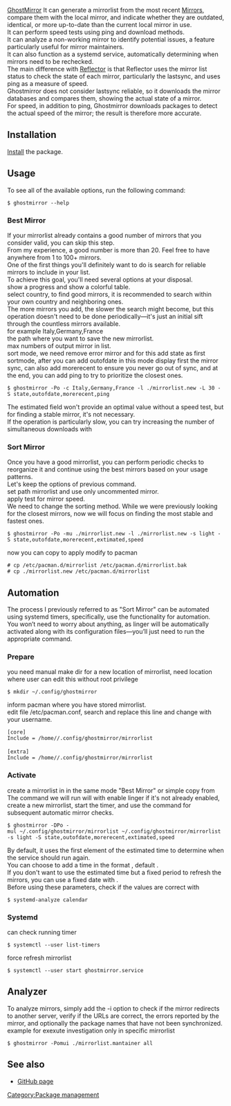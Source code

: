 <!--
== title ==
[[Category:nome categoria]]
[url/ nome]
[[refpage]]
{{Pkg|nome del pacchetto}}
{{Warning|sfondo rosso}}
{{ic|evidenzia}}
{{man|1|nome|EXAMPLES}}
{{AUR|nome pacchetto aur}}
-->

[[Category:Package management]]
{{Related articles start}}
{{Related|Mirrors}}
{{Related|Pacman}}
{{Related|Reflector}}
{{Related articles end}}
[https://github.com/vbextreme/ghostmirror/ GhostMirror] It can generate a mirrorlist from the most recent [[Mirrors]], compare them with the local mirror, and indicate whether they are outdated, identical, or more up-to-date than the current local mirror in use.<br>
It can perform speed tests using ping and download methods.<br>
It can analyze a non-working mirror to identify potential issues, a feature particularly useful for mirror maintainers.<br>
It can also function as a systemd service, automatically determining when mirrors need to be rechecked.<br>
The main difference with [[Reflector]] is that Reflector uses the mirror list status to check the state of each mirror, particularly the lastsync, and uses ping as a measure of speed.<br>
Ghostmirror does not consider lastsync reliable, so it downloads the mirror databases and compares them, showing the actual state of a mirror.<br>
For speed, in addition to ping, Ghostmirror downloads packages to detect the actual speed of the mirror; the result is therefore more accurate.<br>

== Installation ==

[[Install]] the {{AUR|ghostmirror}} package.

== Usage ==

To see all of the available options, run the following command:

 $ ghostmirror --help

=== Best Mirror ===

If your mirrorlist already contains a good number of mirrors that you consider valid, you can skip this step.<br>
From my experience, a good number is more than 20. Feel free to have anywhere from 1 to 100+ mirrors.<br>
One of the first things you'll definitely want to do is search for reliable mirrors to include in your list.<br>
To achieve this goal, you'll need several options at your disposal.<br>
{{ic|-Po}} show a progress and show a colorful table.<br>
{{ic|-c}} select country, to find good mirrors, it is recommended to search within your own country and neighboring ones.<br>
The more mirrors you add, the slower the search might become, but this operation doesn't need to be done periodically—it's just an initial sift through the countless mirrors available.<br>
for example Italy,Germany,France<br>
{{ic|-l}} the path where you want to save the new mirrorlist.<br>
{{ic|-L}} max numbers of output mirror in list.<br>
{{ic|-S}} sort mode, we need remove error mirror and for this add state as first sortmode, after you can add outofdate in this mode display first the mirror sync, can also add morerecent to ensure you never go out of sync, and at the end, you can add ping to try to prioritize the closest ones.<br>

 $ ghostmirror -Po -c Italy,Germany,France -l ./mirrorlist.new -L 30 -S state,outofdate,morerecent,ping
 
The estimated field won't provide an optimal value without a speed test, but for finding a stable mirror, it's not necessary.<br>
If the operation is particularly slow, you can try increasing the number of simultaneous downloads with {{ic|-d}}<br>

=== Sort Mirror ===

Once you have a good mirrorlist, you can perform periodic checks to reorganize it and continue using the best mirrors based on your usage patterns.<br>
Let's keep the options {{ic|-Pol}} of previous command.<br>
{{ic|-mu}} set path mirrorlist and use only uncommented mirror.<br>
{{ic|-s}} apply test for mirror speed.<br>
We need to change the sorting method. While we were previously looking for the closest mirrors, now we will focus on finding the most stable and fastest ones.

 $ ghostmirror -Po -mu ./mirrorlist.new -l ./mirrorlist.new -s light -S state,outofdate,morerecent,extimated,speed

now you can copy to apply modify to pacman

 # cp /etc/pacman.d/mirrorlist /etc/pacman.d/mirrorlist.bak
 # cp ./mirrorlist.new /etc/pacman.d/mirrorlist

== Automation ==

The process I previously referred to as "Sort Mirror" can be automated using systemd timers, specifically, use the {{ic|linger}} functionality for automation.<br>
You won’t need to worry about anything, as linger will be automatically activated along with its configuration files—you’ll just need to run the appropriate command.

=== Prepare ===

you need manual make dir for a new location of mirrorlist, need location where user can edit this without root privilege

 $ mkdir ~/.config/ghostmirror

inform pacman where you have stored mirrorlist.<br>
edit file /etc/pacman.conf, search and replace this line and change <username> with your username.

 [core]
 Include = /home/<username>/.config/ghostmirror/mirrorlist
 
 [extra]
 Include = /home/<username>/.config/ghostmirror/mirrorlist

=== Activate ===

create a mirrorlist in {{ic|~/.config/ghostmirror}} in the same mode "Best Mirror" or simple copy from {{ic|/etc/pacman.d/mirrorlist}}<br>
The command we will run will with {{ic|-D}} enable linger if it's not already enabled, create a new mirrorlist, start the timer, and use the command for subsequent automatic mirror checks.

 $ ghostmirror -DPo -mul ~/.config/ghostmirror/mirrorlist ~/.config/ghostmirror/mirrorlist -s light -S state,outofdate,morerecent,extimated,speed

By default, it uses the first element of the estimated time to determine when the service should run again.<br>
You can choose to add a time in the format {{ic|-t hh:mm:ss}}, default {{ic|00:00:00}}.<br>
If you don't want to use the estimated time but a fixed period to refresh the mirrors, you can use a fixed date with {{ic|-f}}.<br>
Before using these parameters, check if the values are correct with

 $ systemd-analyze calendar <date to check>

=== Systemd ===

can check running timer

 $ systemctl --user list-timers

force refresh mirrorlist

 $ systemctl --user start ghostmirror.service

== Analyzer ==

To analyze mirrors, simply add the -i option to check if the mirror redirects to another server, verify if the URLs are correct, the errors reported by the mirror, and optionally the package names that have not been synchronized.<br>
example for exexute investigation only in specific mirrorlist

 $ ghostmirror -Pomui ./mirrorlist.mantainer all


== See also ==

* [https://github.com/vbextreme/ghostmirror GitHub page]

